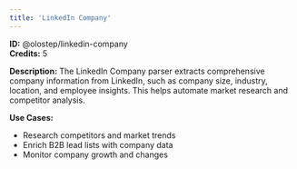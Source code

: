 ```yaml
---
title: 'LinkedIn Company'
---
```


**ID:** @olostep/linkedin-company  
**Credits:** 5

**Description:**
The LinkedIn Company parser extracts comprehensive company information from LinkedIn, such as company size, industry, location, and employee insights. This helps automate market research and competitor analysis.

**Use Cases:**
- Research competitors and market trends
- Enrich B2B lead lists with company data
- Monitor company growth and changes


 